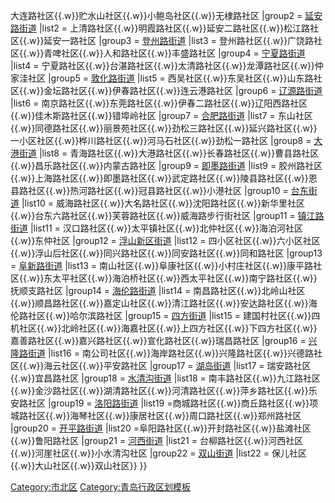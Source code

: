 {{Navbox
|name = 青岛市市北区行政区划
|title = '''[[市北区]]行政区划'''
|above = 行政隶属：{{PRC}}[[青岛市]] · 区政府驻地：[[敦化路街道]]
|state = {{{state<includeonly>|collapsed</includeonly>}}}
|group1 = [[街道 (行政区划)|街道]]
|list1 =
{{Navbox subgroup
|group1 = [[辽宁路街道]]
|list1 = 科技街社区{{.w}}铁山路社区{{.w}}大连路社区{{.w}}贮水山社区{{.w}}小鲍岛社区{{.w}}无棣路社区
|group2 = [[延安路街道 (青岛市)|延安路街道]]
|list2 = 上清路社区{{.w}}明霞路社区{{.w}}延安二路社区{{.w}}松江路社区{{.w}}延安一路社区
|group3 = [[登州路街道]]
|list3 = 登州路社区{{.w}}广饶路社区{{.w}}青啤社区{{.w}}人和路社区{{.w}}丰盛路社区
|group4 = [[宁夏路街道]]
|list4 = 宁夏路社区{{.w}}台湛路社区{{.w}}太清路社区{{.w}}龙潭路社区{{.w}}仲家洼社区
|group5 = [[敦化路街道]]
|list5 = 西吴社区{{.w}}东吴社区{{.w}}山东路社区{{.w}}金坛路社区{{.w}}伊春路社区{{.w}}连云港路社区
|group6 = [[辽源路街道]]
|list6 = 南京路社区{{.w}}东莞路社区{{.w}}伊春二路社区{{.w}}辽阳西路社区{{.w}}佳木斯路社区{{.w}}错埠岭社区
|group7 = [[合肥路街道]]
|list7 = 东山社区{{.w}}同德路社区{{.w}}丽景苑社区{{.w}}劲松三路社区{{.w}}延兴路社区{{.w}}一小区社区{{.w}}桦川路社区{{.w}}河马石社区{{.w}}劲松一路社区
|group8 = [[大港街道 (青岛市)|大港街道]]
|list8 = 青海路社区{{.w}}大港路社区{{.w}}长春路社区{{.w}}曹县路社区{{.w}}昌乐路社区{{.w}}内蒙古路社区
|group9 = [[即墨路街道]]
|list9 = 胶州路社区{{.w}}上海路社区{{.w}}即墨路社区{{.w}}武定路社区{{.w}}陵县路社区{{.w}}恩县路社区{{.w}}热河路社区{{.w}}冠县路社区{{.w}}小港社区
|group10 = [[台东街道]]
|list10 = 威海路社区{{.w}}大名路社区{{.w}}沈阳路社区{{.w}}新华里社区{{.w}}台东六路社区{{.w}}芙蓉路社区{{.w}}威海路步行街社区
|group11 = [[镇江路街道]]
|list11 = 汉口路社区{{.w}}太平镇社区{{.w}}北仲社区{{.w}}海泊河社区{{.w}}东仲社区
|group12 = [[浮山新区街道]]
|list12 = 四小区社区{{.w}}六小区社区{{.w}}浮山后社区{{.w}}同兴路社区{{.w}}同安路社区{{.w}}同和路社区
|group13 = [[阜新路街道]]
|list13 = 南山社区{{.w}}阜康社区{{.w}}小村庄社区{{.w}}康平路社区{{.w}}东太平社区{{.w}}海泊桥社区{{.w}}西太平社区{{.w}}南宁路社区{{.w}}抚顺支路社区
|group14 = [[海伦路街道]]
|list14 = 南昌路社区{{.w}}北岭山社区{{.w}}顺昌路社区{{.w}}嘉定山社区{{.w}}清江路社区{{.w}}安达路社区{{.w}}海伦路社区{{.w}}哈尔滨路社区
|group15 = [[四方街道]]
|list15 = 建国村社区{{.w}}四机社区{{.w}}北岭社区{{.w}}海嘉社区{{.w}}上四方社区{{.w}}下四方社区{{.w}}嘉善路社区{{.w}}嘉兴路社区{{.w}}宣化路社区{{.w}}瑞昌路社区
|group16 = [[兴隆路街道]]
|list16 = 南公司社区{{.w}}海岸路社区{{.w}}兴隆路社区{{.w}}兴德路社区{{.w}}海云社区{{.w}}平安路社区
|group17 = [[湖岛街道]]
|list17 = 瑞安路社区{{.w}}宜昌路社区
|group18 = [[水清沟街道]]
|list18 = 南丰路社区{{.w}}九江路社区{{.w}}金沙路社区{{.w}}湖清路社区{{.w}}河清路社区{{.w}}萍乡路社区{{.w}}乐安路社区
|group19 = [[洛阳路街道]]
|list19 =商城路社区{{.w}}商丘路社区{{.w}}项城路社区{{.w}}海琴社区{{.w}}康居社区{{.w}}周口路社区{{.w}}郑州路社区
|group20 = [[开平路街道]]
|list20 =阜阳路社区{{.w}}开封路社区{{.w}}盐滩社区{{.w}}鲁阳路社区
|group21 = [[河西街道 (青岛市)|河西街道]]
|list21 = 台柳路社区{{.w}}河西社区{{.w}}河崖社区{{.w}}小水清沟社区
|group22 = [[双山街道 (青岛市)|双山街道]]
|list22 = 保儿社区{{.w}}大山社区{{.w}}双山社区}}
}}<noinclude>
[[Category:市北区]]
[[Category:青岛行政区划模板]]
</noinclude>